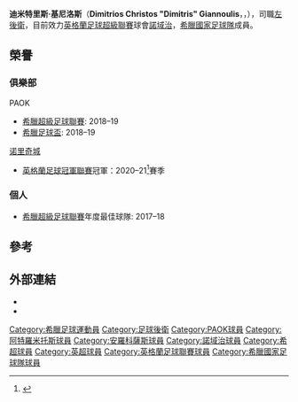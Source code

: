 {{noteTA
|G1=Football
|G2=UEFA
|G3=EPL
}}
{{Infobox football biography
| name = 迪米特里斯·基尼洛斯<br>Dimitris Giannoulis
| image = Dimitris Giannoulis 2020.jpg
| caption = 2020年基尼洛斯在[[PAOK足球俱乐部|PAOK]]
| fullname = Dimitrios Christos Giannoulis<ref>{{cite web |url=https://editorial.uefa.com/resources/0257-0f842fcb1513-5472e7134d31-1000/eq_booking_list_before_md10_-_all_groups.pdf |title=European Championship 2020: Booking List before Qualifying Round Matchday 10 |page=10 |publisher=UEFA |date=17 November 2019 |accessdate=25 November 2020}}</ref>
| birth_date = {{Birth date and age|df=yes|1995|10|17}}
| birth_place = {{flagicon|GRE}} [[希臘|希臘]][[卡泰里尼|卡泰里尼]]
| height = 1.78 m
| currentclub = [[諾域治城足球會|諾域治]]
| clubnumber = 30
| position = [[左後衛|左後衛]]
| youthyears1 = 2009–2012
| youthclubs1 = [[Vataniakos_F.C.|Vataniakos]]
| years1 = 2012–2014
| clubs1 = [[Vataniakos_F.C.|Vataniakos]]
| caps1 = 33
| goals1 = 3
| years2 = 2014–
| clubs2 = [[PAOK足球俱乐部|PAOK]]
| caps2 = 54
| goals2 = 0
| years3 = 2014–2015
| clubs3 = → [[佩亞列科斯|佩亞列科斯]] (外借)
| caps3 = 26
| goals3 = 0
| years4 = 2015–2016
| clubs4 = → [[韋里亞足球俱樂部|韋里亞]] (外借)
| caps4 = 24
| goals4 = 0
| years5 = 2017
| clubs5 = → [[安羅科薩斯法馬古斯塔足球會|安羅科薩斯]] (外借)
| caps5 = 8
| goals5 = 0
| years6 = 2017–2019
| clubs6 = → [[阿特羅米托斯足球俱樂部|阿特羅米托斯]] (外借)
| caps6 = 42
| goals6 = 0
| years7 = 2021
| clubs7 = → [[諾域治城足球會|諾域治]] (外借)
| caps7 = 16
| goals7 = 0
| years8 = 2021–
| clubs8 = [[諾域治城足球會|諾域治]] 
| caps8 = 0
| goals8 = 0
| nationalyears1 = 2015–2016
| nationalteam1 = [[希臘21歲以下國家足球隊|希臘U21]]
| nationalcaps1 = 5
| nationalgoals1 = 0
| nationalyears2 = 2018–
| nationalteam2 = [[希臘國家足球隊|希臘]]
| nationalcaps2 = 14
| nationalgoals2 = 0
| club-update = 2021年5月8日
| ntupdate = 2021年7月10日
}}
'''迪米特里斯·基尼洛斯'''（'''Dimitrios Christos "Dimitris" Giannoulis'''，{{lang-el|Δημήτριος Χρήστος "Δημήτρης" Γιαννούλης}}，{{bd|1995年|10月17日||}}），司職[[左後衛|左後衛]]，目前效力[[英格蘭足球超級聯賽|英格蘭足球超級聯賽]]球會[[諾域治城足球會|諾域治]]，[[希臘國家足球隊|希臘國家足球隊]]成員。

==榮譽==
=== 俱樂部 ===
;{{flagicon|GRE}} PAOK
*[[希臘超級足球聯賽|希臘超級足球聯賽]]: 2018–19
*[[希臘足球盃|希臘足球盃]]: 2018–19


;{{flagicon|ENG}} [[诺里奇城足球俱乐部|诺里奇城]]
* [[英格蘭足球冠軍聯賽|英格蘭足球冠軍聯賽]]冠軍：2020–21<ref>{{cite web|url=https://theathletic.com/news/norwich-championship-premier-league-promotion/SX8hzKBbud4O|title=Norwich win Championship title after securing Premier League promotion|website=The Athletic|date=2021-05-01|accessdate=2021-05-02}}</ref>賽季

=== 個人 ===
*[[希臘超級足球聯賽|希臘超級足球聯賽]]年度最佳球隊: 2017–18

==參考==
{{reflist}}

==外部連結==
* {{UEFA player|250091100}}
* {{Soccerway}}

{{諾域治球員名單}}

{{DEFAULTSORT: Giannoulis, Dimitris}}
[[Category:希臘足球運動員|Category:希臘足球運動員]]
[[Category:足球後衛|Category:足球後衛]]
[[Category:PAOK球員|Category:PAOK球員]]
[[Category:阿特羅米托斯球員|Category:阿特羅米托斯球員]]
[[Category:安羅科薩斯球員|Category:安羅科薩斯球員]]
[[Category:諾域治球員|Category:諾域治球員]]
[[Category:希超球員|Category:希超球員]]
[[Category:英超球員|Category:英超球員]]
[[Category:英格蘭足球聯賽球員|Category:英格蘭足球聯賽球員]]
[[Category:希臘國家足球隊球員|Category:希臘國家足球隊球員]]